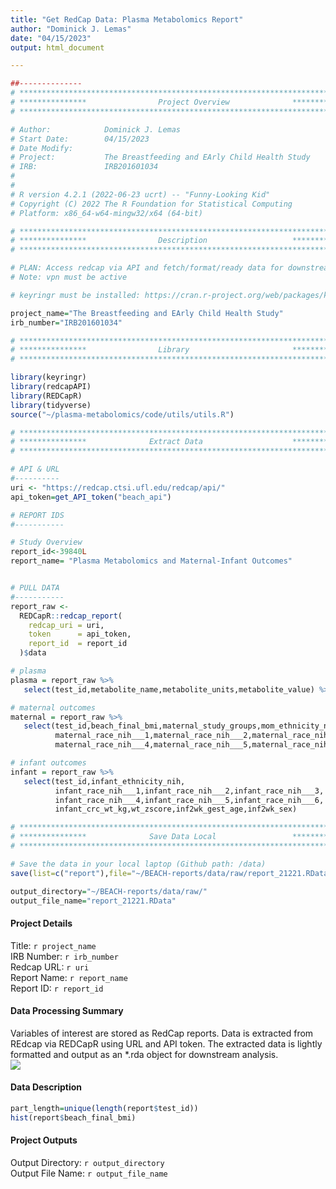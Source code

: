 ```yaml
---
title: "Get RedCap Data: Plasma Metabolomics Report"
author: "Dominick J. Lemas"
date: "04/15/2023"
output: html_document

---
```


```r
##-------------- 
# **************************************************************************** #
# ***************                Project Overview              *************** #
# **************************************************************************** #

# Author:            Dominick J. Lemas
# Start Date:        04/15/2023 
# Date Modify:       
# Project:           The Breastfeeding and EArly Child Health Study
# IRB:               IRB201601034
#                   
#
# R version 4.2.1 (2022-06-23 ucrt) -- "Funny-Looking Kid"
# Copyright (C) 2022 The R Foundation for Statistical Computing
# Platform: x86_64-w64-mingw32/x64 (64-bit)

# **************************************************************************** #
# ***************                Description                   *************** #
# **************************************************************************** #

# PLAN: Access redcap via API and fetch/format/ready data for downstream analysis.
# Note: vpn must be active

# keyringr must be installed: https://cran.r-project.org/web/packages/keyringr/vignettes/Avoiding_plain_text_passwords_in_R_with_keyringr.html

project_name="The Breastfeeding and EArly Child Health Study"
irb_number="IRB201601034"

```

```r

# **************************************************************************** #
# ***************                Library                       *************** #
# **************************************************************************** #

library(keyringr)
library(redcapAPI)
library(REDCapR)
library(tidyverse)
source("~/plasma-metabolomics/code/utils/utils.R")


```

```r

# **************************************************************************** #
# ***************              Extract Data                    *************** #
# **************************************************************************** #

# API & URL
#----------
uri <- "https://redcap.ctsi.ufl.edu/redcap/api/"
api_token=get_API_token("beach_api")

# REPORT IDS
#-----------

# Study Overview
report_id<-39840L
report_name= "Plasma Metabolomics and Maternal-Infant Outcomes"


# PULL DATA
#-----------
report_raw <-
  REDCapR::redcap_report(
    redcap_uri = uri,
    token      = api_token,
    report_id  = report_id
  )$data 

# plasma
plasma = report_raw %>%
   select(test_id,metabolite_name,metabolite_units,metabolite_value) %>% drop_na()

# maternal outcomes
maternal = report_raw %>%
   select(test_id,beach_final_bmi,maternal_study_groups,mom_ethnicity_nih,
          maternal_race_nih___1,maternal_race_nih___2,maternal_race_nih___3,
          maternal_race_nih___4,maternal_race_nih___5,maternal_race_nih___6) 

# infant outcomes
infant = report_raw %>%
   select(test_id,infant_ethnicity_nih,
          infant_race_nih___1,infant_race_nih___2,infant_race_nih___3,
          infant_race_nih___4,infant_race_nih___5,infant_race_nih___6,
          infant_crc_wt_kg,wt_zscore,inf2wk_gest_age,inf2wk_sex) 

```
```r

# **************************************************************************** #
# ***************              Save Data Local                 *************** #
# **************************************************************************** #

# Save the data in your local laptop (Github path: /data)
save(list=c("report"),file="~/BEACH-reports/data/raw/report_21221.RData")

output_directory="~/BEACH-reports/data/raw/"
output_file_name="report_21221.RData"

```

#### __Project Details__
Title: `r project_name`  
IRB Number: `r irb_number`  
Redcap URL: `r uri`  
Report Name: `r report_name`  
Report ID: `r report_id`

#### __Data Processing Summary__
Variables of interest are stored as RedCap reports. Data is extracted from REdcap via REDCapR using URL and API token. The extracted data is lightly formatted and output as an *.rda object for downstream analysis.  
![](redcap_workflow.png)

#### __Data Description__

```r

part_length=unique(length(report$test_id))
hist(report$beach_final_bmi)

```
  
#### __Project Outputs__  
Output Directory: `r output_directory`  
Output File Name: `r output_file_name`